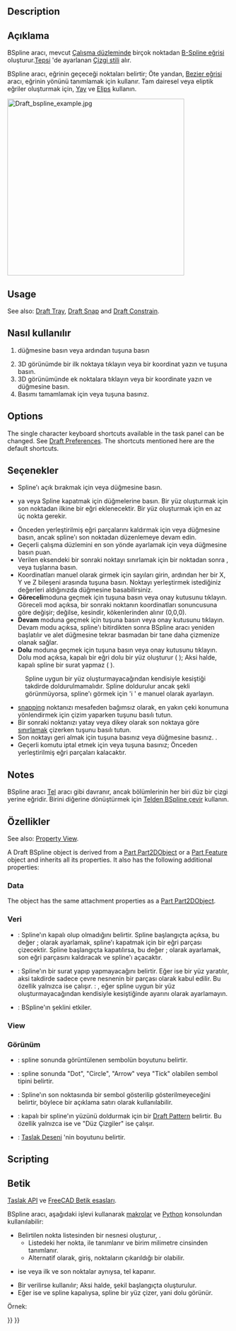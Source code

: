 <languages/>

{{Docnav
|[[Draft_Polygon|Polygon]]
|[[Draft_CubicBezCurve|CubicBezCurve]]
|[[Draft_Workbench|Draft]]
|IconL=Draft_Polygon.svg
|IconR=Draft_CubicBezCurve.svg
|IconC=Workbench_Draft.svg
}}

<div class="mw-translate-fuzzy">
{{GuiCommand/tr
|Name=Draft BSpline
|Name/tr=BSpline
|MenuLocation=Taslak → BSpline
|Workbenches=[[Draft_Workbench/tr|Taslak]], [[Arch_Workbench/tr|Yapı]]
|Shortcut={{KEY|B}} {{KEY|S}}
|Version=0.7
|SeeAlso=[[Draft Wire/tr|Tel]],[[Draft BezCurve/tr|Bezier eğrisi]]
}}
</div>

==Description== 

<div class="mw-translate-fuzzy">
== Açıklama ==
BSpline aracı, mevcut [[Draft SelectPlane/tr| Çalışma düzlemi]]nde birçok noktadan [http://en.wikipedia.org/wiki/B-spline B-Spline eğrisi] oluşturur.[[Draft Tray/tr|Tepsi]] 'de ayarlanan [[Draft Linestyle/tr|Çizgi stili]] alır.
</div>

<div class="mw-translate-fuzzy">
BSpline aracı, eğrinin geçeceği noktaları belirtir; Öte yandan, [[Draft BezCurve/tr|Bezier eğrisi]] aracı, eğrinin yönünü tanımlamak için {{Emphasis | control points}} kullanır. Tam dairesel veya eliptik eğriler oluşturmak için, [[Draft Arc/tr|Yay]] ve [[Draft Ellipse/tr|Elips]] kullanın.
</div> 

[[Image:Draft_bspline_example.jpg|400px]]
{{Caption|Spline birçok noktayla tanımlanır}}

==Usage==

See also: [[Draft_Tray|Draft Tray]], [[Draft_Snap|Draft Snap]] and [[Draft_Constrain|Draft Constrain]].

<div class="mw-translate-fuzzy">
== Nasıl kullanılır == 
# {{Button | [[Image: Draft BSpline.png | 16px]] [[Draft BSpline/tr|BSpline]]}} düğmesine basın veya {{KEY | B}} ardından {{KEY | S}} tuşuna basın 
# 3D görünümde bir ilk noktaya tıklayın veya bir koordinat yazın ve {{Button | [[Image: Draft_AddPoint.svg | 16px]] Nokta ekle}} tuşuna basın.
# 3D görünümünde ek noktalara tıklayın veya bir koordinate yazın ve {{Button | [[Image: Draft_AddPoint.svg | 16px]] Nokta ekle}} düğmesine basın. 
# Basımı tamamlamak için {{KEY | Esc}} veya {{Button | Kapat}} tuşuna basınız.
</div>

==Options==

The single character keyboard shortcuts available in the task panel can be changed. See [[Draft_Preferences|Draft Preferences]]. The shortcuts mentioned here are the default shortcuts.

<div class="mw-translate-fuzzy">
== Seçenekler ==
* Spline'ı açık bırakmak için {{KEY|A}} veya {{Button|[[Image: Draft FinishLine.png|12px]] Çizgiyi bitir}} düğmesine basın.
* {{KEY|O}}ya veya {{Button|[[Image:Draft CloseLine.png|12px]] Çizgiyi kapat}} Spline kapatmak için düğmelerine basın. Bir yüz oluşturmak için son noktadan ilkine bir eğri eklenecektir. Bir yüz oluşturmak için en az üç nokta gerekir.
* Önceden yerleştirilmiş eğri parçalarını kaldırmak için {{KEY|W}} veya {{Button|[[Image: Draft Wipe.svg|12px]] Kaldır}} düğmesine basın, ancak spline'ı son noktadan düzenlemeye devam edin.
* Geçerli çalışma düzlemini en son yönde ayarlamak için {{KEY|U}} veya {{Button|[[Image: Draft SelectPlane.svg|12px]] [[Draft_SelectPlane/tr|Set WP]]}} düğmesine basın puan.
* Verilen eksendeki bir sonraki noktayı sınırlamak için bir noktadan sonra {{KEY|X}}, {{KEY|Y}} veya {{KEY|Z}} tuşlarına basın.
* Koordinatları manuel olarak girmek için sayıları girin, ardından her bir X, Y ve Z bileşeni arasında {{KEY|Enter}} tuşuna basın. Noktayı yerleştirmek istediğiniz değerleri aldığınızda {{Button|[[Image: Draft_AddPoint.svg|16px]] Nokta ekle}} düğmesine basabilirsiniz.
* '''Göreceli'''moduna geçmek için {{KEY|R}} tuşuna basın veya onay kutusunu tıklayın. Göreceli mod açıksa, bir sonraki noktanın koordinatları sonuncusuna göre değişir; değilse, kesindir, kökenlerinden alınır (0,0,0).
* '''Devam''' moduna geçmek için {{KEY|T}} tuşuna basın veya onay kutusunu tıklayın. Devam modu açıksa, spline'ı bitirdikten sonra BSpline aracı yeniden başlatılır ve alet düğmesine tekrar basmadan bir tane daha çizmenize olanak sağlar.
* '''Dolu''' moduna geçmek için {{KEY|L}} tuşuna basın veya onay kutusunu tıklayın. Dolu mod açıksa, kapalı bir eğri dolu bir yüz oluşturur ({{PropertyData/tr|Yüz yapmak}} {{TRUE}}); Aksi halde, kapalı spline bir surat yapmaz ({{PropertyData/tr|Yüz yapmak}} {{FALSE}}).
: {{Emphasis|Note:}} Spline uygun bir yüz oluşturmayacağından kendisiyle kesiştiği takdirde doldurulmamalıdır. Spline doldurulur ancak şekli görünmüyorsa, spline'ı görmek için {{PropertyData/tr|Yüz yapmak}} 'i {{FALSE}}' e manuel olarak ayarlayın.
* [[Draft_Snap/tr|snapping]] noktanızı mesafeden bağımsız olarak, en yakın çeki konumuna yönlendirmek için çizim yaparken {{KEY|Ctrl}} tuşunu basılı tutun.
* Bir sonraki noktanızı yatay veya dikey olarak son noktaya göre [[Draft_Constrain/tr|sınırlamak]] çizerken {{KEY|Shift}} tuşunu basılı tutun. 
* Son noktayı geri almak için {{KEY|Ctrl}} {{KEY|Z}} tuşuna basınız veya {{Button|[[Image:Draft_UndoLine.png|12px]] Geri alma}} düğmesine basınız. . 
* Geçerli komutu iptal etmek için {{KEY|Esc}} veya {{Button|Close}} tuşuna basınız; Önceden yerleştirilmiş eğri parçaları kalacaktır.
</div>

==Notes==

<div class="mw-translate-fuzzy">
BSpline aracı [[Draft Wire/tr|Tel]] aracı gibi davranır, ancak bölümlerinin her biri düz bir çizgi yerine eğridir. Birini diğerine dönüştürmek için [[Draft WireToBSpline/tr|Telden BSpline çevir]] kullanın.
</div>

<span id="Properties"></span>
== Özellikler ==

See also: [[Property_View|Property View]].

A Draft BSpline object is derived from a [[Part_Part2DObject|Part Part2DObject]]{{VersionNoteMinus|1.0}} or a [[Part_Feature|Part Feature]] object{{VersionNotePlus|1.1}} and inherits all its properties. It also has the following additional properties:

=== Data ===

{{TitleProperty|Attachment}}

The object has the same attachment properties as a [[Part_Part2DObject#Data|Part Part2DObject]].

{{TitleProperty|Draft}}

<div class="mw-translate-fuzzy">
=== Veri === 
* {{PropertyData/tr|Closed}}: Spline'ın kapalı olup olmadığını belirtir. Spline başlangıçta açıksa, bu değer {{FALSE}}; {{TRUE}} olarak ayarlamak, spline'ı kapatmak için bir eğri parçası çizecektir. Spline başlangıçta kapatılırsa, bu değer {{TRUE}}; {{FALSE}} olarak ayarlamak, son eğri parçasını kaldıracak ve spline'ı açacaktır. 
* {{PropertyData/tr|Make Face}}: Spline'ın bir surat yapıp yapmayacağını belirtir. Eğer {{TRUE}} ise bir yüz yaratılır, aksi takdirde sadece çevre nesnenin bir parçası olarak kabul edilir. Bu özellik yalnızca {{PropertyData/tr|Closed}} {{TRUE}} ise çalışır. : {{Emphasis|Not:}}, eğer spline uygun bir yüz oluşturmayacağından kendisiyle kesiştiğinde {{PropertyData/tr|Make Face}} ayarını {{TRUE}} olarak ayarlamayın. 
* {{PropertyData/tr|Parameterization}}: BSpline'ın şeklini etkiler.
</div>

=== View ===

{{TitleProperty|Draft}}

<div class="mw-translate-fuzzy">
=== Görünüm === 
* {{PropertyView/tr|Arrow Size}}: spline sonunda görüntülenen sembolün boyutunu belirtir. 
* {{PropertyView/tr|Arrow Type}}: spline sonunda "Dot", "Circle", "Arrow" veya "Tick" olabilen sembol tipini belirtir. 
* {{PropertyView/tr|End Arrow}}: Spline'ın son noktasında bir sembol gösterilip gösterilmeyeceğini belirtir, böylece bir açıklama satırı olarak kullanılabilir.
* {{PropertyView/tr|Pattern}}: kapalı bir spline'ın yüzünü doldurmak için bir [[Draft Pattern|Draft Pattern]] belirtir. Bu özellik yalnızca {{PropertyData/tr|Make Face}} {{TRUE}} ise ve {{PropertyView/tr|Display Mode}} "Düz Çizgiler" ise çalışır. 
* {{PropertyView/tr|Pattern Size}}: [[Draft Pattern/tr|Taslak Deseni]] 'nin boyutunu belirtir.
</div>

==Scripting==

<div class="mw-translate-fuzzy">
== Betik ==
{{Emphasis|Ayrıca bkz.:}} [[Draft API/tr|Taslak API]] ve [[FreeCAD Scripting Basics/tr|FreeCAD Betik esasları]].
</div>

<div class="mw-translate-fuzzy">
BSpline aracı, aşağıdaki işlevi kullanarak [[macros/tr|makrolar]] ve [[Python/tr|Python]] konsolundan kullanılabilir:
</div>

{{Code|code=
bspline = make_bspline(pointslist, closed=False, placement=None, face=None, support=None)
bspline = make_bspline(Part.Wire, closed=False, placement=None, face=None, support=None)
}}

<div class="mw-translate-fuzzy">
* Belirtilen nokta listesinden bir {{incode|BSpline}} nesnesi oluşturur, {{incode|pointslist}}. 
** Listedeki her nokta, {{incode|FreeCAD.Vector}} ile tanımlanır ve birim milimetre cinsinden tanımlanır. 
** Alternatif olarak, giriş, noktaların çıkarıldığı bir {{incode|Part.Wire}} olabilir. 
* {{incode|closed}} {{incode|True}} ise veya ilk ve son noktalar aynıysa, tel kapanır. 
* Bir {{incode|placement}} verilirse kullanılır; Aksi halde, şekil başlangıçta oluşturulur. 
* Eğer {{incode|face}} {{incode|True}} ise ve spline kapalıysa, spline bir yüz çizer, yani dolu görünür.
</div>

<div class="mw-translate-fuzzy">
Örnek:
</div>

{{Code|code=
import FreeCAD as App
import Draft

doc = App.newDocument()

p1 = App.Vector(0, 0, 0)
p2 = App.Vector(1000, 1000, 0)
p3 = App.Vector(2000, 0, 0)

spline1 = Draft.make_bspline([p1, p2, p3], closed=False)
spline2 = Draft.make_bspline([p1, 2*p3, 1.3*p2], closed=False)
spline3 = Draft.make_bspline([1.3*p3, p1, -1.7*p2], closed=False)

doc.recompute()
}}


<div class="mw-translate-fuzzy">
{{Draft Tools navi/tr}}
{{Userdocnavi/tr}}
</div>

{{Draft Tools navi{{#translation:}}}}
{{Userdocnavi{{#translation:}}}}